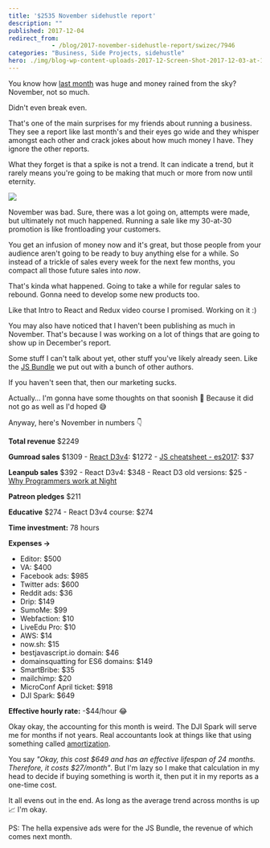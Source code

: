 ```yaml
---
title: '$2535 November sidehustle report'
description: ""
published: 2017-12-04
redirect_from: 
            - /blog/2017-november-sidehustle-report/swizec/7946
categories: "Business, Side Projects, sidehustle"
hero: ./img/blog-wp-content-uploads-2017-12-Screen-Shot-2017-12-03-at-11.06.58.png
---
```

You know how [last month](https://swizec.com/blog/16661-october-sidehustle-report/swizec/7883) was huge and money rained from the sky? November, not so much.

Didn&#x27;t even break even.

That&#x27;s one of the main surprises for my friends about running a business. They see a report like last month&#x27;s and their eyes go wide and they whisper amongst each other and crack jokes about how much money I have. They ignore the other reports.

What they forget is that a spike is not a trend. It can indicate a trend, but it rarely means you&#x27;re going to be making that much or more from now until eternity.

![](./img/blog-wp-content-uploads-2017-12-Screen-Shot-2017-12-03-at-11.06.58.png)

November was bad. Sure, there was a lot going on, attempts were made, but ultimately not much happened. Running a sale like my 30-at-30 promotion is like frontloading your customers.

You get an infusion of money now and it&#x27;s great, but those people from your audience aren&#x27;t going to be ready to buy anything else for a while. So instead of a trickle of sales every week for the next few months, you compact all those future sales into _now_.

That&#x27;s kinda what happened. Going to take a while for regular sales to rebound. Gonna need to develop some new products too.

Like that Intro to React and Redux video course I promised. Working on it :)

You may also have noticed that I haven&#x27;t been publishing as much in November. That&#x27;s because I was working on a lot of things that are going to show up in December&#x27;s report.

Some stuff I can&#x27;t talk about yet, other stuff you&#x27;ve likely already seen. Like the [JS Bundle](https://bestjavascript.io) we put out with a bunch of other authors.

If you haven&#x27;t seen that, then our marketing sucks.

Actually… I&#x27;m gonna have some thoughts on that soonish 🤔 Because it did not go as well as I&#x27;d hoped 😅

Anyway, here&#x27;s November in numbers 👇

**Total revenue** \$2249

**Gumroad sales** $1309 - [React D3v4](https://swizec.com/reactd3js): $1272 - [JS cheatsheet - es2017](https://es2017.io): \$37

**Leanpub sales** $392 - React D3v4: $348 - React D3 old versions: \$25 - [Why Programmers work at Night](http://nightowlsbook.com)

**Patreon pledges** \$211

**Educative** $274 - React D3v4 course: $274

**Time investment:** 78 hours

**Expenses →**

- Editor: \$500
- VA: \$400
- Facebook ads: \$985
- Twitter ads: \$600
- Reddit ads: \$36
- Drip: \$149
- SumoMe: \$99
- Webfaction: \$10
- LiveEdu Pro: \$10
- AWS: \$14
- now.sh: \$15
- bestjavascript.io domain: \$46
- domainsquatting for ES6 domains: \$149
- SmartBribe: \$35
- mailchimp: \$20
- MicroConf April ticket: \$918
- DJI Spark: \$649

**Effective hourly rate:** -\$44/hour 😂

Okay okay, the accounting for this month is weird. The DJI Spark will serve me for months if not years. Real accountants look at things like that using something called [amortization](https://en.wikipedia.org/wiki/Amortization).

You say _&quot;Okay, this cost $649 and has an effective lifespan of 24 months. Therefore, it costs $27/month&quot;_. But I&#x27;m lazy so I make that calculation in my head to decide if buying something is worth it, then put it in my reports as a one-time cost.

It all evens out in the end. As long as the average trend across months is up 📈 I&#x27;m okay.

PS: The hella expensive ads were for the JS Bundle, the revenue of which comes next month.
